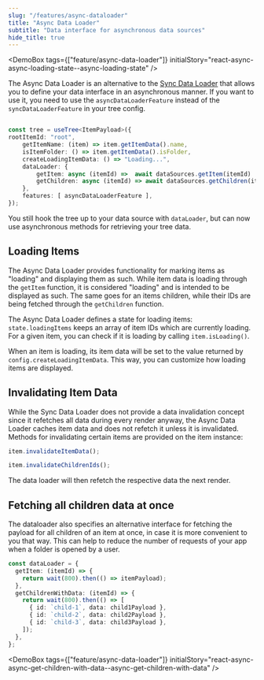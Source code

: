```yaml
---
slug: "/features/async-dataloader"
title: "Async Data Loader"
subtitle: "Data interface for asynchronous data sources"
hide_title: true
---
```



<FeaturePageHeader
    title="Async Data Loader"
    subtitle="Data interface for asynchronous data sources"
    feature="async-data-loader"
/>

<DemoBox tags={["feature/async-data-loader"]} initialStory="react-async-async-loading-state--async-loading-state" />

The Async Data Loader is an alternative to the [Sync Data Loader](/features/sync-dataloader) that allows you to
define your data interface in an asynchronous manner. If you want to use it, you need to use the `asyncDataLoaderFeature`
instead of the `syncDataLoaderFeature` in your tree config.

```ts

const tree = useTree<ItemPayload>({
rootItemId: "root",
    getItemName: (item) => item.getItemData().name,
    isItemFolder: () => item.getItemData().isFolder,
    createLoadingItemData: () => "Loading...",
    dataLoader: {
        getItem: async (itemId) =>  await dataSources.getItem(itemId)
        getChildren: async (itemId) => await dataSources.getChildren(itemId),
    },
    features: [ asyncDataLoaderFeature ],
});
```

You still hook the tree up to your data source with `dataLoader`, but can now use asynchronous methods for
retrieving your tree data.

## Loading Items

The Async Data Loader provides functionality for marking items as "loading" and displaying them as such. While item
data is loading through the `getItem` function, it is considered "loading" and is intended to be displayed as such.
The same goes for an items children, while their IDs are being fetched through the `getChildren` function.

The Async Data Loader defines a state for loading items: `state.loadingItems` keeps an array of item IDs which are currently
loading. For a given item, you can check if it is loading by calling `item.isLoading()`.
<!-- TODO update to new async data loader api -->

When an item is loading, its item data will be set to the value returned by `config.createLoadingItemData`. This
way, you can customize how loading items are displayed.

## Invalidating Item Data

While the Sync Data Loader does not provide a data invalidation concept since it refetches all data during every render
anyway, the Async Data Loader caches item data and does not refetch it unless it is invalidated. Methods for invalidating
certain items are provided on the item instance:

```ts
item.invalidateItemData();

item.invalidateChildrenIds();
```

The data loader will then refetch the respective data the next render.

## Fetching all children data at once

The dataloader also specifies an alternative interface for fetching the payload for all children of an item
at once, in case it is more convenient to you that way. This can help to reduce the number of requests of your
app when a folder is opened by a user.

```ts
const dataLoader = {
  getItem: (itemId) => {
    return wait(800).then(() => itemPayload);
  },
  getChildrenWithData: (itemId) => {
    return wait(800).then(() => [
      { id: `child-1`, data: child1Payload },
      { id: `child-2`, data: child2Payload },
      { id: `child-3`, data: child3Payload },
    ]);
  },
};
```

<DemoBox tags={["feature/async-data-loader"]} initialStory="react-async-async-get-children-with-data--async-get-children-with-data" />